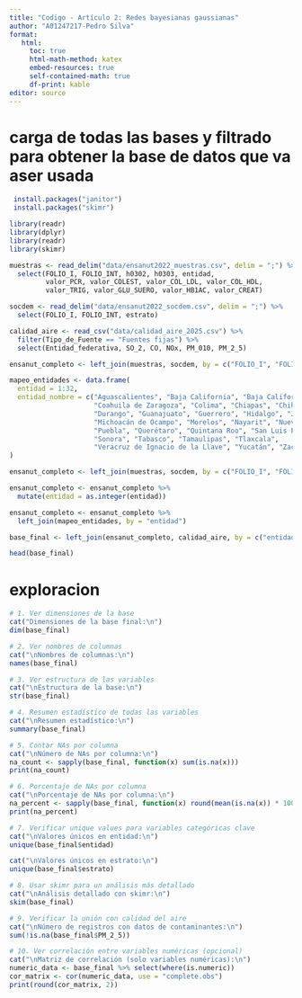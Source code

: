 ```yaml
---
title: "Codigo - Artículo 2: Redes bayesianas gaussianas"
author: "A01247217-Pedro Silva"
format:
   html:
     toc: true
     html-math-method: katex
     embed-resources: true
     self-contained-math: true
     df-print: kable
editor: source
---
```


# carga de todas las bases y filtrado para obtener la base de datos que va aser usada \


```r
 install.packages("janitor")
 install.packages("skimr")
```

```r
library(readr)
library(dplyr)
library(readr)
library(skimr)
```

```r
muestras <- read_delim("data/ensanut2022_muestras.csv", delim = ";") %>%
  select(FOLIO_I, FOLIO_INT, h0302, h0303, entidad, 
         valor_PCR, valor_COLEST, valor_COL_LDL, valor_COL_HDL,
         valor_TRIG, valor_GLU_SUERO, valor_HB1AC, valor_CREAT)
```

```r
socdem <- read_delim("data/ensanut2022_socdem.csv", delim = ";") %>%
  select(FOLIO_I, FOLIO_INT, estrato)
```

```r
calidad_aire <- read_csv("data/calidad_aire_2025.csv") %>%
  filter(Tipo_de_Fuente == "Fuentes fijas") %>%
  select(Entidad_federativa, SO_2, CO, NOx, PM_010, PM_2_5)
```

```r
ensanut_completo <- left_join(muestras, socdem, by = c("FOLIO_I", "FOLIO_INT"))

```
```r
mapeo_entidades <- data.frame(
  entidad = 1:32,
  entidad_nombre = c("Aguascalientes", "Baja California", "Baja California Sur", "Campeche",
                     "Coahuila de Zaragoza", "Colima", "Chiapas", "Chihuahua", "Ciudad de México",
                     "Durango", "Guanajuato", "Guerrero", "Hidalgo", "Jalisco", "México",
                     "Michoacán de Ocampo", "Morelos", "Nayarit", "Nuevo León", "Oaxaca",
                     "Puebla", "Querétaro", "Quintana Roo", "San Luis Potosí", "Sinaloa",
                     "Sonora", "Tabasco", "Tamaulipas", "Tlaxcala",
                     "Veracruz de Ignacio de la Llave", "Yucatán", "Zacatecas")
)
```

```r
ensanut_completo <- left_join(muestras, socdem, by = c("FOLIO_I", "FOLIO_INT"))

```

```r
ensanut_completo <- ensanut_completo %>%
  mutate(entidad = as.integer(entidad))
```

```r
ensanut_completo <- ensanut_completo %>%
  left_join(mapeo_entidades, by = "entidad")
```

```r
base_final <- left_join(ensanut_completo, calidad_aire, by = c("entidad_nombre" = "Entidad_federativa"))
```

```r
head(base_final)
```


# exploracion

```r
# 1. Ver dimensiones de la base
cat("Dimensiones de la base final:\n")
dim(base_final)
```

```r

# 2. Ver nombres de columnas
cat("\nNombres de columnas:\n")
names(base_final)
```

```r
# 3. Ver estructura de las variables
cat("\nEstructura de la base:\n")
str(base_final)
```

```r
# 4. Resumen estadístico de todas las variables
cat("\nResumen estadístico:\n")
summary(base_final)

```
```r
# 5. Contar NAs por columna
cat("\nNúmero de NAs por columna:\n")
na_count <- sapply(base_final, function(x) sum(is.na(x)))
print(na_count)
```

```r
# 6. Porcentaje de NAs por columna
cat("\nPorcentaje de NAs por columna:\n")
na_percent <- sapply(base_final, function(x) round(mean(is.na(x)) * 100, 2))
print(na_percent)
```

```r
# 7. Verificar unique values para variables categóricas clave
cat("\nValores únicos en entidad:\n")
unique(base_final$entidad)

cat("\nValores únicos en estrato:\n")
unique(base_final$estrato)
```

```r
# 8. Usar skimr para un análisis más detallado
cat("\nAnálisis detallado con skimr:\n")
skim(base_final)
```
```r
# 9. Verificar la unión con calidad del aire
cat("\nNúmero de registros con datos de contaminantes:\n")
sum(!is.na(base_final$PM_2_5))
```

```r
# 10. Ver correlación entre variables numéricas (opcional)
cat("\nMatriz de correlación (solo variables numéricas):\n")
numeric_data <- base_final %>% select(where(is.numeric))
cor_matrix <- cor(numeric_data, use = "complete.obs")
print(round(cor_matrix, 2))
```

